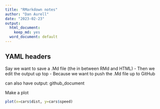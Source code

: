 ```yaml
---
title: "RMarkdown notes"
author: "Dan Aurell"
date: "2023-02-23"
output:   
  html_document: 
    keep_md: yes
  word_document: default
---
```




## YAML headers
Say we want to save a .Md file (the in between RMd and HTML)
- Then we edit the output up top
- Because we want to push the .Md file up to GitHub

can also have output: github_document

Make a plot
```r
plot(x=cars$dist, y=cars$speed)
```



